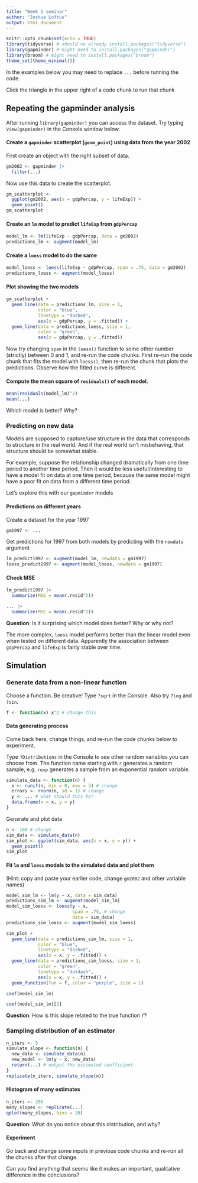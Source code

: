 ```yaml
---
title: "Week 1 seminar"
author: "Joshua Loftus"
output: html_document
---
```


```r
knitr::opts_chunk$set(echo = TRUE)
library(tidyverse) # should've already install.packages("tidyverse")
library(gapminder) # might need to install.packages("gapminder")
library(broom) # might need to install.packages("broom")
theme_set(theme_minimal()) 
```

In the examples below you may need to replace `...` before running the code.

Click the triangle in the upper right of a code chunk to run that chunk

## Repeating the gapminder analysis

After running `library(gapminder)` you can access the dataset. Try typing `View(gapminder)` in the Console window below.

#### Create a `gapminder` scatterplot (`geom_point`) using data from the year 2002

First create an object with the right subset of data.

```r
gm2002 <- gapminder |>
  filter(...)
```

Now use this data to create the scatterplot.

```r
gm_scatterplot <- 
  ggplot(gm2002, aes(x = gdpPercap, y = lifeExp)) +
  geom_point()
gm_scatterplot
```

#### Create an `lm` model to predict `lifeExp` from `gdpPercap`

```r
model_lm <- lm(lifeExp ~ gdpPercap, data = gm2002)
predictions_lm <- augment(model_lm)
```

#### Create a `loess` model to do the same

```r
model_loess <- loess(lifeExp ~ gdpPercap, span = .75, data = gm2002)
predictions_loess <- augment(model_loess)
```

#### Plot showing the two models

```r
gm_scatterplot +
  geom_line(data = predictions_lm, size = 1,
            color = "blue",
            linetype = "dashed",
            aes(x = gdpPercap, y = .fitted)) +
  geom_line(data = predictions_loess, size = 1,
            color = "green",
            aes(x = gdpPercap, y = .fitted))  
```

Now try changing `span` in the `loess()` function to some other number (strictly) between 0 and 1, and re-run the code chunks. First re-run the code chunk that fits the model with `loess()`, then re-run the chunk that plots the predictions. Observe how the fitted curve is different.

#### Compute the mean square of `residuals()` of each model.

```r
mean(residuals(model_lm)^2)
mean(...)
```

Which model is better? Why?

### Predicting on new data

Models are supposed to capture/use structure in the data that corresponds to structure in the real world. And if the real world isn't misbehaving, that structure should be somewhat stable.

For example, suppose the relationship changed dramatically from one time period to another time period. Then it would be less useful/interesting to have a model fit on data at one time period, because the same model might have a poor fit on data from a different time period.

Let's explore this with our `gapminder` models

#### Predictions on different years

Create a dataset for the year 1997

```r
gm1997 <- ...
```

Get predictions for 1997 from both models by predicting with the `newdata` argument

```r
lm_predict1997 <- augment(model_lm, newdata = gm1997)
loess_predict1997 <- augment(model_loess, newdata = gm1997)
```

#### Check MSE

```r
lm_predict1997 |> 
  summarize(MSE = mean(.resid^2))
```

```r
... |> 
  summarize(MSE = mean(.resid^2))
```

**Question**: Is it surprising which model does better? Why or why not?

The more complex, `loess` model performs better than the linear model even when tested on different data. Apparently the association between `gdpPercap` and `lifeExp` is fairly stable over time.

## Simulation

### Generate data from a non-linear function

Choose a function. Be creative! Type `?sqrt` in the Console. Also try `?log` and `?sin`. 

```r
f <- function(x) x^2 # change this
```

#### Data generating process

Come back here, change things, and re-run the code chunks below to experiment.

Type `?Distributions` in the Console to see other random variables you can choose from. The function name starting with `r` generates a random sample, e.g. `rexp` generates a sample from an exponential random variable.

```r
simulate_data <- function(n) {
  x <- runif(n, min = 0, max = 3) # change
  errors <- rnorm(n, sd = 1) # change
  y <- ... # what should this be?
  data.frame(x = x, y = y)
}
```

Generate and plot data

```r
n <- 100 # change
sim_data <- simulate_data(n)
sim_plot <- ggplot(sim_data, aes(x = x, y = y)) +
  geom_point()
sim_plot
```

#### Fit `lm` and `loess` models to the simulated data and plot them

(Hint: copy and paste your earlier code, change `gm2002` and other variable names)

```r
model_sim_lm <- lm(y ~ x, data = sim_data)
predictions_sim_lm <- augment(model_sim_lm)
model_sim_loess <- loess(y ~ x,
                         span = .75, # change
                         data = sim_data)
predictions_sim_loess <- augment(model_sim_loess)
```

```r
sim_plot +
  geom_line(data = predictions_sim_lm, size = 1,
            color = "blue",
            linetype = "dashed",
            aes(x = x, y = .fitted)) +
  geom_line(data = predictions_sim_loess, size = 1,
            color = "green",
            linetype = "dotdash",
            aes(x = x, y = .fitted)) +
  geom_function(fun = f, color = "purple", size = 1)
```


```r
coef(model_sim_lm)
```

```r
coef(model_sim_lm)[2]
```

**Question**: How is this slope related to the true function `f`?


### Sampling distribution of an estimator

```r
n_iters <- 5
simulate_slope <- function(n) {
  new_data <- simulate_data(n)
  new_model <- lm(y ~ x, new_data)
  return(...) # output the estimated coefficient
}
replicate(n_iters, simulate_slope(n))
```

#### Histogram of many estimates

```r
n_iters <- 200
many_slopes <- replicate(...) 
qplot(many_slopes, bins = 20)
```


**Question**: What do you notice about this distribution, and why?


#### Experiment

Go back and change some inputs in previous code chunks and re-run all the chunks after that change.

Can you find anything that seems like it makes an important, qualitative difference in the conclusions?
